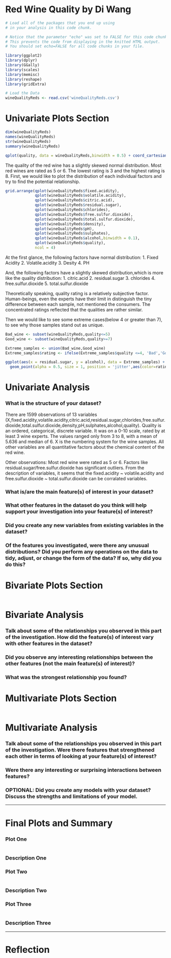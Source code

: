 Red Wine Quality by Di Wang
========================================================

```r
# Load all of the packages that you end up using
# in your analysis in this code chunk.

# Notice that the parameter "echo" was set to FALSE for this code chunk.
# This prevents the code from displaying in the knitted HTML output.
# You should set echo=FALSE for all code chunks in your file.

library(ggplot2)
library(dplyr)
library(GGally)
library(scales)
library(memisc)
library(reshape)
library(gridExtra)
```

```r
# Load the Data
wineQualityReds <- read.csv('wineQualityReds.csv')

```

# Univariate Plots Section
```r
dim(wineQualityReds)
names(wineQualityReds)
str(wineQualityReds)
summary(wineQualityReds)
```

```r
qplot(quality, data = wineQualityReds,binwidth = 0.5) + coord_cartesian(xlim = c(3, 8))
```

The quality of the red wine has a slightly skewed normal distribution. Most red wines are rated as 5 or 6. The lowest rating is 3 and the highest rating is 8.
First, we would like to plot the distribution of each individual factors and try to find the potential relationship.

```r
grid.arrange(qplot(wineQualityReds$fixed.acidity),
             qplot(wineQualityReds$volatile.acidity),
             qplot(wineQualityReds$citric.acid),
             qplot(wineQualityReds$residual.sugar),
             qplot(wineQualityReds$chlorides),
             qplot(wineQualityReds$free.sulfur.dioxide),
             qplot(wineQualityReds$total.sulfur.dioxide),
             qplot(wineQualityReds$density),
             qplot(wineQualityReds$pH),
             qplot(wineQualityReds$sulphates),
             qplot(wineQualityReds$alcohol,binwidth = 0.1),
             qplot(wineQualityReds$quality),
             ncol = 4)
```

At the first glance, the following factors have normal distribution:
1. Fixed Acidity
2. Volatile.acidity
3. Desity
4. PH

And, the following factors have a slightly skewed distribution,which is more like the quality distribution:
1. citric.acid
2. residual.sugar
3. chlorides
4. free.sulfur.dioxide
5. total.sulfur.dioxide

Theoretically speaking, quality rating is a relatively subjective factor. Human-beings, even the experts have their limit in distinguish the tiny difference between each sample, not mentioned the consumers. The concentrated ratings reflected that the qualities are rather similar.

Then we would like to see some extreme cases(below 4 or greater than 7), to see why those samples stand out as unique.

```r
Bad_wine <- subset(wineQualityReds,quality<=5)
Good_wine <- subset(wineQualityReds,quality>=7)

Extreme_samples <- union(Bad_wine,Good_wine)
Extreme_samples$rating <- ifelse(Extreme_samples$quality <=4, 'Bad','Good')

ggplot(aes(x = residual.sugar, y = alcohol), data = Extreme_samples) + 
  geom_point(alpha = 0.5, size = 1, position = 'jitter',aes(color=rating))

```

# Univariate Analysis

### What is the structure of your dataset?

There are 1599 observations of 13 variables (X,fixed.acidity,volatile.acidity,citric.acid,residual.sugar,chlorides,free.sulfur.dioxide,total.sulfur.dioxide,density,pH,sulphates,alcohol,quality).
Quality is an ordered, categorical, discrete variable. It was on a 0-10 scale, rated by at least 3 wine experts. The values ranged only from 3 to 8, with a mean of 5.636 and median of 6.
X is the numbering system for the wine samples.
All other variables are all quantitative factors about the chemical content of the red wine.

Other observations:
Most red wine were rated as 5 or 6.
Factors like residual.sugar/free.sulfur.dioxide has significant outliers.
From the description of variables, it seems that the fixed.acidity ~ volatile.acidity and free.sulfur.dioxide ~ total.sulfur.dioxide can be corralated variables.

### What is/are the main feature(s) of interest in your dataset?



### What other features in the dataset do you think will help support your investigation into your feature(s) of interest?



### Did you create any new variables from existing variables in the dataset?

### Of the features you investigated, were there any unusual distributions? Did you perform any operations on the data to tidy, adjust, or change the form of the data? If so, why did you do this?



# Bivariate Plots Section
```r

```

# Bivariate Analysis

### Talk about some of the relationships you observed in this part of the investigation. How did the feature(s) of interest vary with other features in the dataset?

### Did you observe any interesting relationships between the other features (not the main feature(s) of interest)?

### What was the strongest relationship you found?




# Multivariate Plots Section

```r

```

# Multivariate Analysis

### Talk about some of the relationships you observed in this part of the investigation. Were there features that strengthened each other in terms of looking at your feature(s) of interest?

### Were there any interesting or surprising interactions between features?

### OPTIONAL: Did you create any models with your dataset? Discuss the strengths and limitations of your model.

------

# Final Plots and Summary

### Plot One
```r

```

### Description One


### Plot Two
```r

```

### Description Two


### Plot Three
```r

```

### Description Three

------

# Reflection

